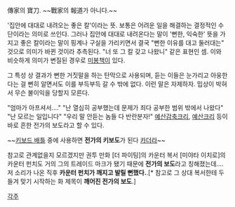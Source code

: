 傳家의 寶刀. ~~戰家의 報道가 아니다.~~ 

'집안에 대대로 내려오는 좋은 칼'이라는 뜻. 보통은 어려운 일을 해결하는 결정적인 수단이라는 의미로 쓰인다. 그러나 집안에 대대로 내려온다는 말이 '뻔한, 익숙한' 뜻을 가지고 좋은 칼이라는 말이 핑계나 구실을 가리키면서 결국 "뻔한 이유를 대고 둘러대는" 것으로 의미가 바뀐 것이라 추측된다. "너 또 그 칼 갖고 나왔니" 같은 표현인 셈. 이와 비슷하게 의미가 변질된 경우로 [[미봉책]]이 있다.

그 특성 상 결과가 뻔한 거짓말을 하는 탄막으로 사용되며, 듣는 이들은 눈가리고 아웅한다는 걸 뻔히 알면서도 이를 부득부득 갈 수 밖에 없다. 이런 말은 자제하자. 밉상이 박혀서 무슨 불이익을 당할지 모른다.

"엄마가 아프셔서...." "난 열심히 공부했는데 문제가 죄다 공부한 범위 밖에서 나왔다" "난 모르는 일입니다" "우리 말 안듣는 놈들 다 반란분자!" [[예산감축크리]], [[예산크리]] 등이 바로 흔한 전가의 보도라고 할 수 있다.

~~[[키보드 배틀]] 중에 사용하면 '''전가의 키보도'''가 된다 [[카더라]]~~

참고로 관계없을지 모르겠지만 권투 만화 [더 파이팅]의 카운터 복서 [미야타 이치로]의 카운터 펀치도 거의 그의 트레이드 마크가 됐기 때문에 '''전가의 보도'''라고 칭해졌는데.... 저 소리가 나온 직후 '''카운터 펀치가 깨지고 발릴 뻔했다.'''.[* 참고로 그 상대 복서한테 두들겨 맞기 시작하는 화 제목이 '''깨어진 전가의 보도'''.]

[[각주]]
